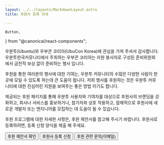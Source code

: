 ```yaml
---
layout: ../../layouts/MarkdownLayout.astro
title: 후원사 등록 안내

---
```


    Button,
} from "@canonical/react-components";

우분투(Ubuntu)와 우부콘 코리아(UbuCon Korea)에 관심을 가져 주셔서 감사합니다. 우분투한국커뮤니티에서 주최하는 우부콘 코리아는 자원 봉사자로 구성된 준비위원회에서 금전적 보상 없이 준비하는 행사 입니다.

후원을 통한 여러분의 행사에 대한 기여는, 우분투 커뮤니티의 수많은 다양한 사람이 한 곳에 모일 수 있도록 하는데 큰 도움이 됩니다. 저희 행사를 후원하는 것은 우분투 커뮤니티에 대한 진심어린 지원을 보여주는 좋은 방법 이기도 합니다.

제공되는 후원 패키지를 통해 우분투 사용자와 기여자를 대상으로 후원사의 브랜딩을 강화하고, 회사나 서비스를 홍보하거나, 참가자와 상호 작용하고, 잠재적으로 후원사에 새로운 개발자 또는 엔지니어를 모집하는 데 도움이 될 수 있습니다.

후원 프로그램에 대한 자세한 사항은, 후원 제안서를 참고해 주시기 바랍니다. 후원사로 등록하려면, 등록 신청 양식을 제출 해 주세요. 

<Button element="a" href="/uck23_sponsorship_ko.pdf">후원 제안서 확인</Button>
<Button element="a" href="https://docs.google.com/forms/d/e/1FAIpQLSdMUX61Cb6ZUk-BoS2dueI4Sd1xHvp9ftWlc8u5ZJtjZrpWKw/viewform?usp=sf_link">후원사 등록 신청</Button>
<Button element="a" href="mailto:sponsorship@ubuntu-kr.org">후원 관련 문의(이메일)</Button>